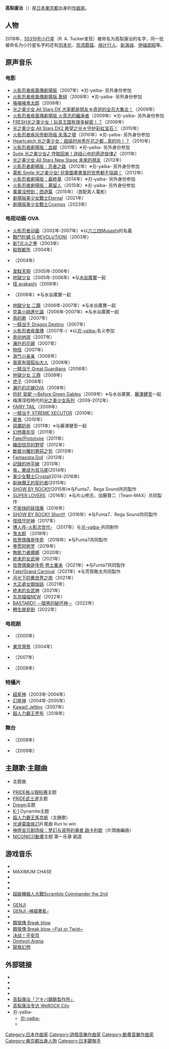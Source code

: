 {{Infobox Musician
| Name = 高梨 康治
| Img = Yasuharu Takanashi Boruto Naruto the Movie.jpg
| Img_capt =
| Img_size =
| Landscape =
| Background = non_performing_personnel
| Birth_name =
| Alias =
| Blood =
| School_background = 
| Born = {{Birth date and age|1963|4|13}}<br/>{{JPN}} [[東京都|東京都]]
| Died = 
| Origin = 
| Instrument =键盘乐器
| Genre = [[日本动画|动画]]、[[遊戲音樂|遊戲音樂]]
| Occupation = [[作曲家|作曲家]]、編曲家、键盘手
| Years_active = 
| Label =
| Production =
| Associated_acts =
| Influences =
| URL = 
| Notable_instruments =
}}
{{japanese|japanese=高梨 康治|kana=たかなし やすはる|romaji=Takanashi Yasuharu}}
'''高梨康治'''（{{bd|1963年|4月13日}}）是[[日本|日本]][[東京都|東京都]]出身的[[作曲家|作曲家]]。

== 人物 ==
2018年，[[小行星|55319号小行星]]（R. A. Tucker发现）被命名为高梨康治的名字，同一批被命名为小行星名字的还有[[冈本伦|冈本伦]]、[[奈须蘑菇|奈须蘑菇]]、[[绫辻行人|绫辻行人]]、[[新海诚|新海诚]]、[[伊福部昭|伊福部昭]]等。

== 原声音乐 ==

=== 电影 ===
* [[火影忍者疾風傳劇場版|火影忍者疾風傳劇場版]]（2007年）※刃-yaiba- 另外身份参加
* [[火影忍者疾風傳劇場版_牽絆|火影忍者疾風傳劇場版 牽絆]]（2008年）※刃-yaiba- 另外身份参加
* [[咯咯咯鬼太郎_(电影)|咯咯咯鬼太郎]]（2008年）
* [[光之美少女_All_Stars_DX_大家都是朋友☆奇迹的全员大集合！|光之美少女 All Stars DX 大家都是朋友☆奇迹的全员大集合！]]（2009年）
* [[火影忍者疾風傳劇場版_火意志的繼承者|火影忍者疾風傳劇場版 火意志的繼承者]]（2009年）※刃-yaiba- 另外身份参加
* [[FRESH光之美少女！#.E9.9B.BB.E5.BD.B1_FRESH.E5.85.89.E4.B9.8B.E7.BE.8E.E5.B0.91.E5.A5.B3.EF.BC.81.E7.8E.A9.E5.85.B7.E7.8E.8B.E5.9C|FRESH光之美少女！玩具王国有很多秘密！？]]（2009年）
* [[光之美少女_All_Stars_DX2_希望之光☆守护彩虹宝石！|光之美少女 All Stars DX2 希望之光☆守护彩虹宝石！]]（2010年）
* [[火影忍者疾风传剧场版_失落之塔|火影忍者疾风传剧场版 失落之塔]]（2010年）※刃-yaiba- 另外身份参加
* [[Heartcatch_光之美少女!#.E5.8A.87.E5.A0.B4.E7.89.88|Heartcatch 光之美少女：超级时尚秀在花之都...真的吗！？]]（2010年）
* [[火影忍者劇場版：血獄|火影忍者劇場版：血獄]]（2011年）※刃-yaiba- 另外身份参加
* [[Suite_光之美少女♪#.E5.8A.87.E5.A0.B4.E7.89.88|Suite 光之美少女♪ 夺取回来！连结心中的奇迹旋律♪]]（2011年）
* [[光之美少女_All_Stars_New_Stage_未來的朋友|光之美少女 All Stars New Stage 未來的朋友]]（2012年）
* [[火影忍者劇場版：忍者之路|火影忍者劇場版：忍者之路]]（2012年）※刃-yaiba- 另外身份参加
* [[Smile_光之美少女!#劇場版|電影 Smile 光之美少女! 兒童圖畫書里的世界都不協調！]]（2012年）
* [[火影忍者劇場版：最終章|火影忍者劇場版：最終章]]（2014年）※刃-yaiba- 另外身份参加
* [[火影忍者劇場版：慕留人|火影忍者劇場版：慕留人]]（2015年）※刃-yaiba- 另外身份参加
* [[萬萬沒想到：西遊篇|萬萬沒想到：西遊篇]]（2015年）（首配真人電影）
* [[劇場版美少女戰士Eternal|劇場版美少女戰士Eternal]]（2021年）
* [[劇場版美少女戰士Cosmos|劇場版美少女戰士Cosmos]]（2023年）

=== 电视动画·OVA ===
* [[火影忍者动画集数列表|火影忍者动画]]（2002年-2007年）※以[[六三四Musashi|六三四Musashi]]的名義
* [[戰鬥陀螺#.E7.AC.AC.E4.B8.89.E9.83.A8.28G-REVOLUTION.29|戰鬥陀螺 G-REVOLUTION)]]（2003年）
* [[新?北斗之拳|新?北斗之拳]]（2003年）
* [[殺戮都市|殺戮都市]]（2004年）
* {{lang|ja|[[ズッコケ三人組|それいけ!ズッコケ三人組]]}}（2004年）
* [[韋駄天翔|韋駄天翔]]（2005年-2006年）
* [[地獄少女|地獄少女]]（2005年-2006年）※与[[水谷廣實|水谷廣實]]一起
* [[怪_ayakashi|怪 ayakashi]]（2006年）
* {{lang|ja|[[ぽかぽか森のラスカル|ぽかぽか森のラスカル]]}}（2006年）※与水谷廣實一起
* [[地獄少女|地獄少女 二籠]]（2006年-2007年）※与水谷廣實一起
* [[完美小姐進化論|完美小姐進化論]]（2006年-2007年）※与水谷廣實一起
* [[鳥の歌_(画ニメ)|鳥的歌]]（2007年）
* [[一騎當千|一騎当千 Dragon Destiny]]（2007年）
* [[火影忍者疾風傳|火影忍者疾風傳]]（2007年-）※以[[刃-yaiba-|刃-yaiba-]]名义参加
* [[奔向地球|奔向地球]]（2007年）
* [[瀨戶的花嫁_(漫畫)|瀨戶的花嫁]]（2007年）
* [[物怪|物怪]]（2007年）
* [[淘气小亲亲|淘气小亲亲]]（2008年）
* [[我家有個狐仙大人|我家有個狐仙大人]]（2008年）
* [[一騎當千|一騎当千 Great Guardians]]（2008年）
* [[地獄少女|地獄少女 三鼎]]（2008年）
* [[虎子_(日本漫画)|虎子]]（2008年）
* [[瀨戶的花嫁_(漫畫)|瀨戶的花嫁]]OVA（2008年）
* [[你好_安妮_～Before_Green_Gables|你好 安妮 ～Before Green Gables]]（2009年）※与水谷廣實、[[藤澤健至|藤澤健至]]一起
* 梅澤淳稔時代的[[光之美少女系列|光之美少女系列]]（2009-2012年）
* [[FAIRY_TAIL|FAIRY TAIL]]（2009年）
* [[一騎當千|一騎当千 XTREME XECUTOR]]（2010年）
* [[屍鬼_(小說)|屍鬼]]（2010年）
* [[惡魔奶爸|惡魔奶爸]]（2011年）※与藤澤健至一起
* [[幻想嘉年华|幻想嘉年华]]（2011年）
* [[Fate/Prototype|Fate/Prototype]]（2011年）
* [[織田信奈的野望|織田信奈的野望]]（2012年）
* [[斷裁分離的罪惡之剪|斷裁分離的罪惡之剪]]（2013年）
* [[Fantasista_Doll|Fantasista Doll]]（2013年）
* [[記錄的地平線|記錄的地平線]]（2013年）
* [[我，要成为双马尾|我，要成为双马尾]](2014年)
* [[美少女戰士Crystal|美少女戰士Crystal]](2014-2016年)
* [[新妹魔王的契约者|新妹魔王的契约者]](2015年)
* [[SHOW_BY_ROCK!!|SHOW BY ROCK!!]](2015年)※与Funta7、Rega Sound共同製作
* [[SUPER_LOVERS|SUPER LOVERS]]（2016年）※与片山修志、加藤賢二（Team-MAX）共同製作
* [[不愉快的妖怪庵|不愉快的妖怪庵]]（2016年）
* [[SHOW_BY_ROCK!!|SHOW BY ROCK!! Short!!]]（2016年）※与Funta7、Rega Sound共同製作
* [[怪怪守护神|怪怪守护神]]（2017年）
* [[博人传-火影次世代-|博人传-火影次世代-]] （2017年）与[[刃-yaiba-|刃-yaiba-]]共同制作
* [[鬼太郎|鬼太郎]] （2018年）
* [[佐贺偶像是传奇|佐贺偶像是传奇]] （2018年）※与Funta7共同製作
* [[拳愿阿修罗|拳愿阿修罗]]（2019年）
* [[無能力者娜娜|無能力者娜娜]]（2020年）
* [[終末的女武神|終末的女武神]]（2021年）
* [[佐贺偶像是传奇|佐贺偶像是传奇 卷土重来]]（2021年）※与Funta7共同製作
* [[Fate/Grand_Order|Fate/Grand Carnival]]（2021年）※与芳賀敬太共同製作
* [[月光下的異世界之旅|月光下的異世界之旅]]（2021年）
* [[大正處女御伽話|大正處女御伽話]]（2021年）
* [[終末的女武神|終末的女武神]]（2021年）
* [[东京喵喵|东京喵喵NEW]]（2022年）
* [[BASTARD!!_－暗黑的破坏神－|BASTARD!! －暗黑的破坏神－]]（2022年）
* [[轉生就是劍|轉生就是劍]]（2022年）

=== 电视剧 ===
* {{lang|ja|[[雨に眠れ|雨に眠れ]]}}（2000年）
* [[東京灣景|東京灣景]]（2004年）
* {{lang|ja|[[しゃばけ|しゃばけ]]}}（2007年）
* {{lang|ja|[[うそうそ|うそうそ]]}}（2008年）

=== 特攝片 ===
* [[超星神|超星神]]（2003年-2004年）
* [[幻星神|幻星神]]（2004年-2005年）
* [[Kawaii!_JeNny|Kawaii! JeNny]]（2007年）
* [[超人力霸王罗布|超人力霸王罗布]]（2018年）

=== 舞台 ===
* {{lang|ja|[[劇場版_遙かなる時空の中で_舞一夜#舞台版|ネオロマンス・ステージ 遙かなる時空の中で 舞一夜]]}}（2008年）
* {{lang|ja|[[劇場版_遙かなる時空の中で_舞一夜#舞台版|ネオロマンス・ステージ 遙かなる時空の中で 朧草紙]]}}（2009年）

== 主題歌·主题曲 ==
* {{link-ja|魔女戰隊 Pasterion|魔女っ子戦隊 パステリオン}}主题曲
* [[PRIDE格斗锦标赛|PRIDE格斗锦标赛]]主题
* [[PRIDE武士道|PRIDE武士道]]主题
* [[DREAM格鬥賽|Dream]]主题
* [[K-1|K-1]] Dynamite主题
* [[超人力霸王馬克斯|超人力霸王馬克斯]]（主題歌）
* [[光速蒙面俠21|光速蒙面俠21]]片尾曲 Run to win
* [[神奇宝贝剧场版：梦幻与波导的勇者_路卡利欧|神奇宝贝剧场版：梦幻与波导的勇者 路卡利欧]]（片頭曲編曲）
* [[NICONICO動畫|NICONICO動畫]]主题 第一乐章 創造

== 游戏音乐 ==
* {{lang|ja|Dinosaur　Hunting　〜失われた大地〜}}
* MAXIMUM CHASE
* {{lang|ja|[[ジオニックフロント_機動戦士ガンダム0079|ジオニックフロント 機動戦士ガンダム0079]]}}
* {{lang|ja|[[機動戦士ガンダム_ギレンの野望_ジオン独立戦争記|機動戦士ガンダム ギレンの野望 ジオン独立戦争記]]}}
* {{lang|ja|[[機動戦士ガンダム_めぐりあい宇宙|機動戦士ガンダム めぐりあい宇宙]]}}
* [[超級機器人大戰Scramble_Commander_the_2nd|超級機器人大戰Scramble Commander the 2nd]]
* {{lang|ja|[[スーパー特撮大戦2001|スーパー特撮大戦2001]]}}
* [[GENJI|GENJI]]
* [[GENJI_-神威奏亂-|GENJI -神威奏亂-]]
* {{lang|ja|[[パチスロ戦国無双|パチスロ戦国無双]]}}
* [[餓狼傳_Break_blow|餓狼傳 Break blow]]
* [[餓狼傳_Break_blow_~Fist_or_Twist~|餓狼傳 Break blow ~Fist or Twist~]]
*[[决战！平安京|决战！平安京]]
*[[Onmyoji_Arena|Onmyoji Arena]]
*[[龍族幻想|龍族幻想]]

== 外部链接 ==
* {{twitter|nassy_takanashi}}
* {{Facebook|100005974353144}}
* {{MySpace|yasuharutakanashi}}
* {{Weibo|yasuharutakanashi}}
* [https://www.animatetimes.com/radio/details.php?id=metal-radio 高梨康治「アキバ鋼鉄製作所」]
* [https://web.archive.org/web/20101116082943/http://www.werockcity.com/2010/07/21316.html 高梨康治专访 WeROCK City] {{ja}}
* 刃-yaiba-
** [http://www.rockman.co.jp/yaiba/ 刃-yaiba-]
** {{Facebook|YAIBAofficial|YAIBAofficial}}

{{DEFAULTSORT:Takanashi Yasuharu}}

[[Category:日本作曲家|Category:日本作曲家]]
[[Category:遊戲音樂作曲家|Category:遊戲音樂作曲家]]
[[Category:動畫音樂作曲家|Category:動畫音樂作曲家]]
[[Category:東京都出身人物|Category:東京都出身人物]]
[[Category:日本鍵盤手|Category:日本鍵盤手]]